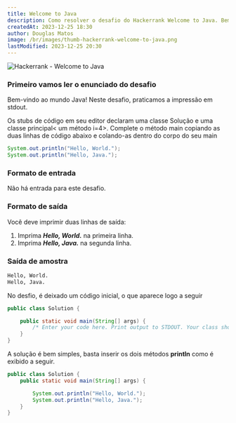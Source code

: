 ```yaml
---
title: Welcome to Java
description: Como resolver o desafio do Hackerrank Welcome to Java. Bem-vindo ao mundo Java! Neste desafio, praticamos a impressão em stdout. Os stubs de código em seu editor declaram uma classe Solução e uma classe principal< um método i=4>. Complete o método main copiando as duas linhas de código abaixo e colando-as dentro do corpo do seu main.
createdAt: 2023-12-25 18:30
author: Douglas Matos
image: /br/images/thumb-hackerrank-welcome-to-java.png
lastModified: 2023-12-25 20:30
---
```

![Hackerrank - Welcome to Java](/br/images/thumb-hackerrank-welcome-to-java.png)

### Primeiro vamos ler o enunciado do desafio

Bem-vindo ao mundo Java! Neste desafio, praticamos a impressão em stdout.

Os stubs de código em seu editor declaram uma classe Solução e uma classe principal< um método i=4>. Complete o método main copiando as duas linhas de código abaixo e colando-as dentro do corpo do seu main
```java
System.out.println("Hello, World.");
System.out.println("Hello, Java.");
```
### Formato de entrada

Não há entrada para este desafio.

### Formato de saída

Você deve imprimir duas linhas de saída:

1. Imprima ***Hello, World.*** na primeira linha.
2. Imprima ***Hello, Java.*** na segunda linha.

### Saída de amostra

```bash
Hello, World.
Hello, Java.
```

No desfio, é deixado um código inicial, o que aparece logo a seguir
```java
public class Solution {

    public static void main(String[] args) {
        /* Enter your code here. Print output to STDOUT. Your class should be named Solution. */
    }
}
```

A solução é bem simples, basta inserir os dois métodos **println** como é exibido a seguir.

```java
public class Solution {
    public static void main(String[] args) {

        System.out.println("Hello, World.");
        System.out.println("Hello, Java.");
    }
}
```
